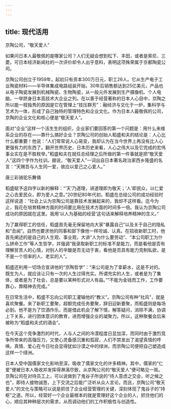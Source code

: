 ```yaml
---
---
---
```

title: 现代活用
---




京陶公司，“敬天爱人”

如果问日本人最敬佩的是哪家公司？人们无疑会想到松下、丰田，或者是索尼、三菱。可日本经济新闻社的一次评价却令人出乎意料，表明这项殊荣属于京都陶瓷公司。

京陶公司创立于1959年，起初只有资本300万日元，职工26人。它从生产电子工业陶瓷材料——半导体集成电路组装开始，30年后销售额达到25亿美元，产品也从电子陶瓷发展到机械陶瓷、生物陶瓷，从一般元件发展到生产摄像机、个人电脑，一举跻身日本高技术大企业之列。在以善于经营著称的日本人心目中，京陶之所以能一枝独秀的原因是它在管理上“技压群芳”：融经济与文化于一炉，集科学与艺术为一体，形成了自己独特的管理特色和企业文化。作为日本人最敬佩的公司，京陶的企业文化和核心便是“敬天爱人”。

面对“企业”这样一个活生生的组织，企业家们要回答的第一个问题是：用什么来维系企业的存在——靠什么搞好企业？京陶公司的创始人稻盛和夫的结论是：人心比什么都重要！他说：“人们常常说人心易变，我却认为在当今世界上再没有比人心更强有力的东西了。翻开世界历史、日本历史来看，人心之伟大以及它完成的宏伟事业实在是不胜枚举。”稻盛和夫在就任总经理之后所做的第一件事就是把“敬天爱人”这四个字作为社训。据说，“敬天爱人”一词出自日本著名政治家西乡隆盛的名言：“天赐吾与人生同一爱，故应以爱己之心爱人。”



唐三彩骑驼乐舞俑

稻盛赋予这四字以新的解释：“‘天’乃道理，讲道理即为敬天；‘人’即民众，以仁爱之心去爱民众，即为爱人之意。”20世纪80年代初，稻盛在总结公司的成功经验时这样说道：“社会上认为京陶公司是靠技术发展起来的，我却不这样看。迄今为止，我花在培育精神方面的时间要比用在技术方面的时间多一倍。我认为京陶公司成功的原因就在这里。我用‘以人为基础的经营’这句话来解释培养精神的含义。”

为了赢得职工的信任，稻盛首先毫无保留地向大家“暴露自己”以及关于自己的隐私和“丑闻”。自然也要求他的同事和部下像他一样坦诚、认真。在招收新职工时，他首先阐述的是自己的人生观、事业观，大讲“人为什么要劳动”、“本公司职工为什么拼命工作”等人生哲学，并强调“我录取新职工的标准不是能力，而是看他是否有理解贫苦人的心情，对别人的辛酸是否无动于衷，看他是否具有能力克制私欲，是不是一个坦率的人、老实的人”。

稻盛还利用一切场合宣讲他的“京陶哲学”：“来公司是为了拿薪水，这是不对的。既生为人，就应该让只有一次的人生过得充实。所谓充实的人生，或者是为了集体，或者是为了社会，总是要以某种形式对人有益。”“不能为金钱而工作，工作要靠心，靠精神去完成。”

在日常生活中，稻盛不忘向公司职工灌输他的“教义”。京陶公司有种“社风”，就是喜欢聚餐。来了新职工要聚，超额完成任务要聚，辞旧迎新要聚，而稻盛则是每场必到。他不是为了饮酒作乐，而是借此机会了解下情，解答疑问，消除不满，协调上下关系，进行团体意识的教育，进而增强企业的凝聚力。所以，这种聚餐会后来被称为“稻盛和夫式的酒会”。

在今天这个竞争激烈的时代，人与人之间的冷漠程度日显加深，而同时由于激烈竞争所带来的高强压力，又使心灵备感沉重和孤寂，人们不禁发出了渴望真情的呼唤。真情、爱心在今日社会显得犹如沙漠之中的绿洲，而京陶公司便把自己塑造成这样一个绿洲。

日本人受中国儒家文化影响至深，吸收了儒家文化的许多精神。其中，儒家的“仁爱”便被日本人吸收并发挥得淋漓尽致，从京陶公司的“敬天爱人”便可略见一斑。京陶公司在对待员工上，可以说做到了鬼谷子所说的“待人意虑之交会，听之候之也”，即待人接物诚恳，上下交流之后能广泛听从众人言论。而且，京陶公司“敬天爱人”的文化与策略可以说是抓住了企业经营管理的关键，深刻体现了鬼谷子的“持枢”之道。所以，经营好一个企业最根本的就是管理好这个企业的人，抓住他们的心，顺应其种种层次的需求，从而调动他们的工作积极性与创造性。